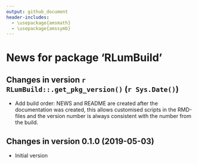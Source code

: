 ```yaml
---
output: github_document
header-includes:
  - \usepackage{amsmath}
  - \usepackage{amssymb}
---
```

  <!-- NEWS.md was auto-generated by NEWS.Rmd. Please DO NOT edit by hand!-->

# News for package 'RLumBuild'

## Changes in version `r RLumBuild::.get_pkg_version()` (`r Sys.Date()`)

* Add build order: NEWS and README are created after the documentation was 
created, this allows customised scripts in the RMD-files and the version number
is always consistent with the number from the build.

## Changes in version 0.1.0 (2019-05-03)

* Initial version


